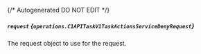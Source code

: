 {/* Autogenerated DO NOT EDIT  */}

##### `request` *{`operations.C1APITaskV1TaskActionsServiceDenyRequest`}*
The request object to use for the request.
<Collapsible>
    <C1APITaskV1TaskActionsServiceDenyRequest/>
</Collapsible>



